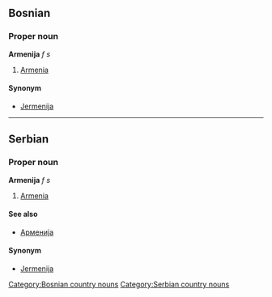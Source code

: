 ==Bosnian==
===Proper noun===
'''Armenija''' ''f s''
#[[Armenia]]
====Synonym====
*[[Jermenija]]
[[Category:Bosnian country nouns]]

----

==Serbian==
===Proper noun===
'''Armenija''' ''f s''
#[[Armenia]]
====See also====
*[[Арменија]]
====Synonym====
*[[Jermenija]]
[[Category:Serbian country nouns]]